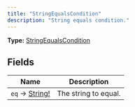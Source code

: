 ```yaml
---
title: "StringEqualsCondition"
description: "String equals condition."
---
```


**Type:** [StringEqualsCondition](/api-reference/types/stringequalscondition)

## Fields

| Name | Description |
|------|-------------|
| `eq` → [String!](/api-reference/types/string) | The string to equal. |


